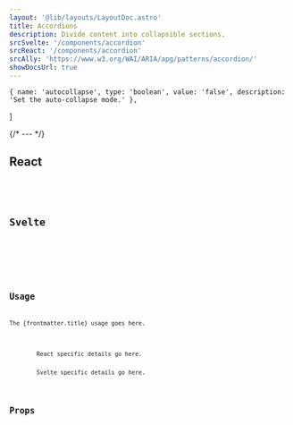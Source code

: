 ```yaml
---
layout: '@lib/layouts/LayoutDoc.astro'
title: Accordions
description: Divide content into collapsible sections.
srcSvelte: '/components/accordion'
srcReact: '/components/accordion'
srcAlly: 'https://www.w3.org/WAI/ARIA/apg/patterns/accordion/'
showDocsUrl: true
---
```






    { name: 'autocollapse', type: 'boolean', value: 'false', description: 'Set the auto-collapse mode.' },
]

{/* --- */}

## React

<Preview client:load>
    <Fragment slot="preview"><ExReact client:load /></Fragment>
    <Fragment slot="code"><Code code={CodeReact} lang="ts" /></Fragment>
</Preview>

## Svelte

<Preview client:load>
    <Fragment slot="preview"><ExSvelte client:load /></Fragment>
    <Fragment slot="code"><Code code={CodeSvelte} lang="ts" /></Fragment>
</Preview>

## Usage

 The {frontmatter.title} usage goes here.

<Framework client:load>
    <Fragment slot="react">
        React specific details go here.
    </Fragment>
    <Fragment slot="svelte">
        Svelte specific details go here.
    </Fragment>
</Framework>

## Props

<Table data={tableData} tonalCol />